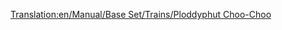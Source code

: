 [[Translation:en/Manual/Base Set/Trains/Ploddyphut Choo-Choo]]
{{en/Manual/Base Set/Trains/Trains|Cost=£11,718 ($23,436)
|Speed=72 kph (45 mph)
|Weight=85 t
|Power=400 hp (298 kW)
|Annual=£1,476 ($2,952)
|Designed=1946
|Lifespan=20 
|Capacity=N/A
|Description=The weakest and slowest train in the toyland climate. 
|Real-life=Fictional
}}